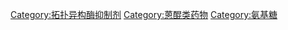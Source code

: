 {{Cat main|蒽环类药物}}
{{Commonscat|Anthracyclines}}

[[Category:拓扑异构酶抑制剂|Category:拓扑异构酶抑制剂]]
[[Category:蒽醌类药物|Category:蒽醌类药物]]
[[Category:氨基糖|Category:氨基糖]]